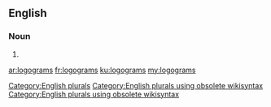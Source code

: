 ==English==

===Noun===
{{head|en}}

# {{plural of|logogram}}

[[Category:English plurals]][[Category:English plurals using obsolete wikisyntax]][[Category:English plurals using obsolete wikisyntax]]

[[ar:logograms]]
[[fr:logograms]]
[[ku:logograms]]
[[my:logograms]]
